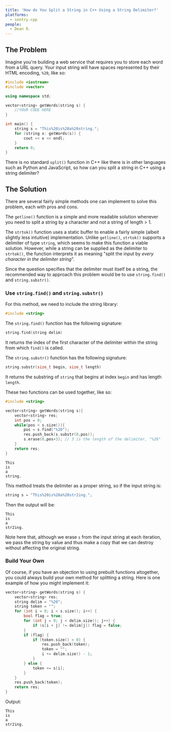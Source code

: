 ```yaml
---
title: 'How do You Split a String in C++ Using a String Delimiter?'
platforms: 
  - sentry.cpp
people: 
  - Dean R.
---
```


## The Problem

Imagine you're building a web service that requires you to store each word from a URL query. Your input string will have spaces represented by their HTML encoding, `%20`, like so:

```C++
#include <iostream>
#include <vector>

using namespace std;

vector<string> getWords(string s) {
    //YOUR CODE HERE
}

int main() {
    string s = "This%20is%20a%20string.";
    for (string x: getWords(s)) {
        cout << x << endl;
    }
    return 0;
}
```

There is no standard `split()` function in C++ like there is in other languages such as Python and JavaScript, so how can you split a string in C++ using a string delimiter?



## The Solution

There are several fairly simple methods one can implement to solve this problem, each with pros and cons.

The `getline()` function is a simple and more readable solution whenever you need to split a string by a character and not a string of length > 1.

The `strtok()` function uses a static buffer to enable a fairly simple (albeit slightly less intuitive) implementation. Unlike `getline()`, `strtok()` supports a delimiter of type `string`, which seems to make this function a viable solution. However, while a string can be supplied as the delimiter to `strtok()`, the function interprets it as meaning "split the input by *every character in the delimiter string*".

Since the question specifies that the delimiter must itself be a string, the recommended way to approach this problem would be to use `string.find()` and `string.substr()`.

### Use `string.find()` and `string.substr()`

For this method, we need to include the string library:

```C++
#include <string>
```

The `string.find()` function has the following signature:

```C++
string.find(string delim)
```

It returns the index of the first character of the delimiter within the string from which `find()` is called.

The `string.substr()` function has the following signature:

```C++
string.substr(size_t begin, size_t length)
```

It returns the substring of `string` that begins at index `begin` and has length `length`.

These two functions can be used together, like so:

```C++
#include <string>

vector<string> getWords(string s){
    vector<string> res;
    int pos = 0;
    while(pos < s.size()){
        pos = s.find("%20");
        res.push_back(s.substr(0,pos));
        s.erase(0,pos+3); // 3 is the length of the delimiter, "%20"
    }
    return res;
}
```

```
This
is
a
string.
```

This method treats the delimiter as a proper string, so if the input string is:

```C++
string s = "This%20is%20a%20str2ing.";
```

Then the output will be:

```
This
is
a
str2ing.
```

Note here that, although we erase `s` from the input string at each iteration, we pass the string by value and thus make a copy that we can destroy without affecting the original string.

### Build Your Own

Of course, if you have an objection to using prebuilt functions altogether, you could always build your own method for splitting a string. Here is one example of how you might implement it:

```C++
vector<string> getWords(string s) {
    vector<string> res;
    string delim = "%20";
    string token = "";
    for (int i = 0; i < s.size(); i++) {
        bool flag = true;
        for (int j = 0; j < delim.size(); j++) {
            if (s[i + j] != delim[j]) flag = false;
        }
        if (flag) {
            if (token.size() > 0) {
                res.push_back(token);
                token = "";
                i += delim.size() - 1;
            }
        } else {
            token += s[i];
        }
    }
    res.push_back(token);
    return res;
}
```

Output:

```
This
is
a
str2ing.
```


